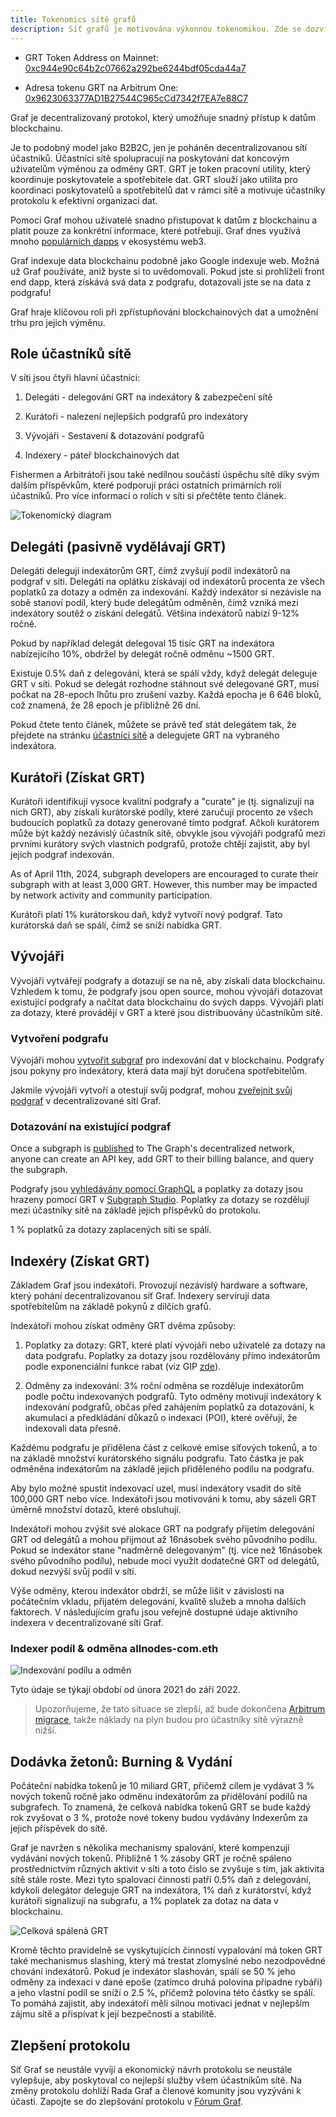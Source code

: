 ```yaml
---
title: Tokenomics sítě grafů
description: Síť grafů je motivována výkonnou tokenomikou. Zde se dozvíte, jak funguje GRT, nativní token pracovní užitečnost grafu.
---
```


- GRT Token Address on Mainnet: [0xc944e90c64b2c07662a292be6244bdf05cda44a7](https://etherscan.io/token/0xc944e90c64b2c07662a292be6244bdf05cda44a7)

- Adresa tokenu GRT na Arbitrum One: [0x9623063377AD1B27544C965cCd7342f7EA7e88C7](https://arbiscan.io/token/0x9623063377ad1b27544c965ccd7342f7ea7e88c7)

Graf je decentralizovaný protokol, který umožňuje snadný přístup k datům blockchainu.

Je to podobný model jako B2B2C, jen je poháněn decentralizovanou sítí účastníků. Účastníci sítě spolupracují na poskytování dat koncovým uživatelům výměnou za odměny GRT. GRT je token pracovní utility, který koordinuje poskytovatele a spotřebitele dat. GRT slouží jako utilita pro koordinaci poskytovatelů a spotřebitelů dat v rámci sítě a motivuje účastníky protokolu k efektivní organizaci dat.

Pomocí Graf mohou uživatelé snadno přistupovat k datům z blockchainu a platit pouze za konkrétní informace, které potřebují. Graf dnes využívá mnoho [populárních dapps](https://thegraph.com/explorer) v ekosystému web3.

Graf indexuje data blockchainu podobně jako Google indexuje web. Možná už Graf používáte, aniž byste si to uvědomovali. Pokud jste si prohlíželi front end dapp, která získává svá data z podgrafu, dotazovali jste se na data z podgrafu!

Graf hraje klíčovou roli při zpřístupňování blockchainových dat a umožnění trhu pro jejich výměnu.

## Role účastníků sítě

V síti jsou čtyři hlavní účastníci:

1.  Delegáti - delegování GRT na indexátory & zabezpečení sítě

2.  Kurátoři - nalezení nejlepších podgrafů pro indexátory

3.  Vývojáři - Sestavení & dotazování podgrafů

4.  Indexery - páteř blockchainových dat

Fishermen a Arbitrátoři jsou také nedílnou součástí úspěchu sítě díky svým dalším příspěvkům, které podporují práci ostatních primárních rolí účastníků. Pro více informací o rolích v síti si přečtěte tento článek.

![Tokenomický diagram](/img/updated-tokenomics-image.png)

## Delegáti (pasivně vydělávají GRT)

Delegáti delegují indexátorům GRT, čímž zvyšují podíl indexátorů na podgraf v síti. Delegáti na oplátku získávají od indexátorů procenta ze všech poplatků za dotazy a odměn za indexování. Každý indexátor si nezávisle na sobě stanoví podíl, který bude delegátům odměněn, čímž vzniká mezi indexátory soutěž o získání delegátů. Většina indexátorů nabízí 9-12% ročně.

Pokud by například delegát delegoval 15 tisíc GRT na indexátora nabízejícího 10%, obdržel by delegát ročně odměnu ~1500 GRT.

Existuje 0.5% daň z delegování, která se spálí vždy, když delegát deleguje GRT v síti. Pokud se delegát rozhodne stáhnout své delegované GRT, musí počkat na 28-epoch lhůtu pro zrušení vazby. Každá epocha je 6 646 bloků, což znamená, že 28 epoch je přibližně 26 dní.

Pokud čtete tento článek, můžete se právě teď stát delegátem tak, že přejdete na stránku [účastníci sítě](https://thegraph.com/explorer/participants/indexers) a delegujete GRT na vybraného indexátora.

## Kurátoři (Získat GRT)

Kurátoři identifikují vysoce kvalitní podgrafy a "curate" je (tj. signalizují na nich GRT), aby získali kurátorské podíly, které zaručují procento ze všech budoucích poplatků za dotazy generované tímto podgraf. Ačkoli kurátorem může být každý nezávislý účastník sítě, obvykle jsou vývojáři podgrafů mezi prvními kurátory svých vlastních podgrafů, protože chtějí zajistit, aby byl jejich podgraf indexován.

As of April 11th, 2024, subgraph developers are encouraged to curate their subgraph with at least 3,000 GRT. However, this number may be impacted by network activity and community participation.

Kurátoři platí 1% kurátorskou daň, když vytvoří nový podgraf. Tato kurátorská daň se spálí, čímž se sníží nabídka GRT.

## Vývojáři

Vývojáři vytvářejí podgrafy a dotazují se na ně, aby získali data blockchainu. Vzhledem k tomu, že podgrafy jsou open source, mohou vývojáři dotazovat existující podgrafy a načítat data blockchainu do svých dapps. Vývojáři platí za dotazy, které provádějí v GRT a které jsou distribuovány účastníkům sítě.

### Vytvoření podgrafu

Vývojáři mohou [vytvořit subgraf](/developing/creating-a-subgraph/) pro indexování dat v blockchainu. Podgrafy jsou pokyny pro indexátory, která data mají být doručena spotřebitelům.

Jakmile vývojáři vytvoří a otestují svůj podgraf, mohou [zveřejnit svůj podgraf](/publishing/publishing-a-subgraph/) v decentralizované síti Graf.

### Dotazování na existující podgraf

Once a subgraph is [published](/publishing/publishing-a-subgraph/) to The Graph's decentralized network, anyone can create an API key, add GRT to their billing balance, and query the subgraph.

Podgrafy jsou [vyhledávány pomocí GraphQL](/querying/querying-the-graph/) a poplatky za dotazy jsou hrazeny pomocí GRT v [Subgraph Studio](https://thegraph.com/studio/). Poplatky za dotazy se rozdělují mezi účastníky sítě na základě jejich příspěvků do protokolu.

1 % poplatků za dotazy zaplacených síti se spálí.

## Indexéry (Získat GRT)

Základem Graf jsou indexátoři. Provozují nezávislý hardware a software, který pohání decentralizovanou síť Graf. Indexery servírují data spotřebitelům na základě pokynů z dílčích grafů.

Indexátoři mohou získat odměny GRT dvěma způsoby:

1.  Poplatky za dotazy: GRT, které platí vývojáři nebo uživatelé za dotazy na data podgrafu. Poplatky za dotazy jsou rozdělovány přímo indexátorům podle exponenciální funkce rabat (viz GIP [zde](https://forum.thegraph.com/t/gip-0051-exponential-query-fee-rebates-for-indexers/4162)).

2.  Odměny za indexování: 3% roční odměna se rozděluje indexátorům podle počtu indexovaných podgrafů. Tyto odměny motivují indexátory k indexování podgrafů, občas před zahájením poplatků za dotazování, k akumulaci a předkládání důkazů o indexaci (POI), které ověřují, že indexovali data přesně.

Každému podgrafu je přidělena část z celkové emise síťových tokenů, a to na základě množství kurátorského signálu podgrafu. Tato částka je pak odměněna indexátorům na základě jejich přiděleného podílu na podgrafu.

Aby bylo možné spustit indexovací uzel, musí indexátory vsadit do sítě 100,000 GRT nebo více. Indexátoři jsou motivováni k tomu, aby sázeli GRT úměrně množství dotazů, které obsluhují.

Indexátoři mohou zvýšit své alokace GRT na podgrafy přijetím delegování GRT od delegátů a mohou přijmout až 16násobek svého původního podílu. Pokud se indexátor stane "nadměrně delegovaným" (tj. více než 16násobek svého původního podílu), nebude moci využít dodatečné GRT od delegátů, dokud nezvýší svůj podíl v síti.

Výše odměny, kterou indexátor obdrží, se může lišit v závislosti na počátečním vkladu, přijatém delegování, kvalitě služeb a mnoha dalších faktorech. V následujícím grafu jsou veřejně dostupné údaje aktivního indexera v decentralizované síti Graf.

### Indexer podíl & odměna allnodes-com.eth

![Indexování podílu a odměn](/img/indexing-stake-and-income.png)

Tyto údaje se týkají období od února 2021 do září 2022.

> Upozorňujeme, že tato situace se zlepší, až bude dokončena [Arbitrum migrace](https://forum.thegraph.com/t/gip-0037-the-graph-arbitrum-deployment-with-linear-rewards-minted-in-l2/3551), takže náklady na plyn budou pro účastníky sítě výrazně nižší.

## Dodávka žetonů: Burning & Vydání

Počáteční nabídka tokenů je 10 miliard GRT, přičemž cílem je vydávat 3 % nových tokenů ročně jako odměnu indexátorům za přidělování podílů na subgrafech. To znamená, že celková nabídka tokenů GRT se bude každý rok zvyšovat o 3 %, protože nové tokeny budou vydávány Indexerům za jejich příspěvek do sítě.

Graf je navržen s několika mechanismy spalování, které kompenzují vydávání nových tokenů. Přibližně 1 % zásoby GRT je ročně spáleno prostřednictvím různých aktivit v síti a toto číslo se zvyšuje s tím, jak aktivita sítě stále roste. Mezi tyto spalovací činnosti patří 0.5% daň z delegování, kdykoli delegátor deleguje GRT na indexátora, 1% daň z kurátorství, když kurátoři signalizují na subgrafu, a 1% poplatek za dotaz na data v blockchainu.

![Celková spálená GRT](/img/total-burned-grt.jpeg)

Kromě těchto pravidelně se vyskytujících činností vypalování má token GRT také mechanismus slashing, který má trestat zlomyslné nebo nezodpovědné chování indexátorů. Pokud je indexátor slashován, spálí se 50 % jeho odměny za indexaci v dané epoše (zatímco druhá polovina připadne rybáři) a jeho vlastní podíl se sníží o 2.5 %, přičemž polovina této částky se spálí. To pomáhá zajistit, aby indexátoři měli silnou motivaci jednat v nejlepším zájmu sítě a přispívat k její bezpečnosti a stabilitě.

## Zlepšení protokolu

Síť Graf se neustále vyvíjí a ekonomický návrh protokolu se neustále vylepšuje, aby poskytoval co nejlepší služby všem účastníkům sítě. Na změny protokolu dohlíží Rada Graf a členové komunity jsou vyzýváni k účasti. Zapojte se do zlepšování protokolu v [Fórum Graf](https://forum.thegraph.com/).
